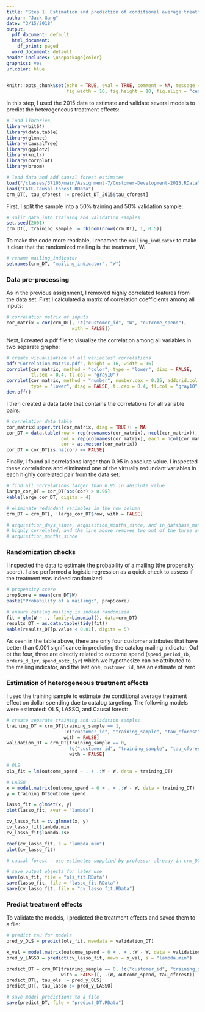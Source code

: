 ```yaml
---
title: "Step 1: Estimation and prediction of conditional average treatment effects"
author: "Jack Gang"
date: "3/15/2018"
output:
  pdf_document: default
  html_document:
    df_print: paged
  word_document: default
header-includes: \usepackage{color}
graphics: yes
urlcolor: blue
---
```


```r
knitr::opts_chunk$set(echo = TRUE, eval = TRUE, comment = NA, message = FALSE,
                      fig.width = 10, fig.height = 10, fig.align = "center")
```

In this step, I used the 2015 data to estimate and validate several models to predict the heterogeneous treatment effects:

```r
# load libraries
library(bit64)
library(data.table)
library(glmnet)
library(causalTree)
library(ggplot2)
library(knitr)
library(corrplot)
library(broom)

# load data and add causal forest estimates
load("/classes/37105/main/Assignment-7/Customer-Development-2015.RData")
load("CATE-Causal-Forest.RData")
crm_DT[, tau_cforest := predict_DT_2015$tau_cforest]
```

First, I split the sample into a 50% training and 50% validation sample:

```r
# split data into training and validation samples
set.seed(2001)
crm_DT[, training_sample := rbinom(nrow(crm_DT), 1, 0.5)]
```

To make the code more readable, I renamed the `mailing_indicator` to make it clear that the randomized mailing is the treatment, W:

```r
# rename mailing_indicator
setnames(crm_DT, "mailing_indicator", "W")
```

### Data pre-processing

As in the previous assignment, I removed highly correlated features from the data set. First I calculated a matrix of correlation coefficients among all inputs:

```r
# correlation matrix of inputs
cor_matrix = cor(crm_DT[, !c("customer_id", "W", "outcome_spend"), 
                        with = FALSE])
```

Next, I created a pdf file to visualize the correlation among all variables in two separate graphs:

```r
# create visualization of all variables' correlations
pdf("Correlation-Matrix.pdf", height = 16, width = 16)
corrplot(cor_matrix, method = "color", type = "lower", diag = FALSE, 
         tl.cex = 0.4, tl.col = "gray10")
corrplot(cor_matrix, method = "number", number.cex = 0.25, addgrid.col = NA,
         type = "lower", diag = FALSE, tl.cex = 0.4, tl.col = "gray10")
dev.off()
```

I then created a data table that contains the correlations for all variable pairs:

```r
# correlation data table
cor_matrix[upper.tri(cor_matrix, diag = TRUE)] = NA
cor_DT = data.table(row = rep(rownames(cor_matrix), ncol(cor_matrix)),
                    col = rep(colnames(cor_matrix), each = ncol(cor_matrix)),
                    cor = as.vector(cor_matrix))
cor_DT = cor_DT[is.na(cor) == FALSE]
```

Finally, I found all correlations larger than 0.95 in absolute value. I inspected these correlations and eliminated one of the virtually redundant variables in each highly correlated pair from the data set:

```r
# find all correlations larger than 0.95 in absolute value
large_cor_DT = cor_DT[abs(cor) > 0.95]
kable(large_cor_DT, digits = 4)

# eliminate redundant variables in the row column
crm_DT = crm_DT[, !large_cor_DT$row, with = FALSE]

# acquisition_days_since, acquisition_months_since, and in_database_months are
# highly correlated, and the line above removes two out of the three and keeps
# acquisition_months_since
```

### Randomization checks

I inspected the data to estimate the probability of a mailing (the propensity score). I also performed a logistic regression as a quick check to assess if the treatment was indeed randomized:

```r
# propensity score
propScore = mean(crm_DT$W)
paste("Probability of a mailing:", propScore)

# ensure catalog mailing is indeed randomized
fit = glm(W ~ ., family=binomial(), data=crm_DT)
results_DT = as.data.table(tidy(fit))
kable(results_DT[p.value < 0.01], digits = 5)

```

As seen in the table above, there are only four customer attributes that have better than 0.001 significance in predicting the catalog mailing indicator. Ouf ot the four, three are directly related to outcome spend (`spend_period_1b`, `orders_d_1yr`, `spend_notz_1yr`) which we hypothesize can be attributed to the mailing indicator, and the last one, `customer_id`, has an estimate of zero.

### Estimation of heterogeneous treatment effects

I used the training sample to estimate the conditional average treatment effect on dollar spending due to catalog targeting. The following models were estimated: OLS, LASSO, and Causal forest:

```r
# create separate training and validation samples
training_DT = crm_DT[training_sample == 1, 
                     !c("customer_id", "training_sample", "tau_cforest"), 
                     with = FALSE]
validation_DT = crm_DT[training_sample == 0,
                       !c("customer_id", "training_sample", "tau_cforest"), 
                       with = FALSE]

# OLS
ols_fit = lm(outcome_spend ~ . + .:W - W, data = training_DT)

# LASSO
x = model.matrix(outcome_spend ~ 0 + . + .:W - W, data = training_DT)
y = training_DT$outcome_spend

lasso_fit = glmnet(x, y)
plot(lasso_fit, xvar = "lambda")

cv_lasso_fit = cv.glmnet(x, y)
cv_lasso_fit$lambda.min
cv_lasso_fit$lambda.1se

coef(cv_lasso_fit, s = "lambda.min")
plot(cv_lasso_fit)

# causal forest - use estimates supplied by professor already in crm_DT

# save output objects for later use
save(ols_fit, file = "ols_fit.RData")
save(lasso_fit, file = "lasso_fit.RData")
save(cv_lasso_fit, file = "cv_lasso_fit.RData")
```

### Predict treatment effects

To validate the models, I predicted the treatment effects and saved them to a file:

```r
# predict tau for models
pred_y_OLS = predict(ols_fit, newdata = validation_DT)

x_val = model.matrix(outcome_spend ~ 0 + . + .:W - W, data = validation_DT)
pred_y_LASSO = predict(cv_lasso_fit, newx = x_val, s = "lambda.min")

predict_DT = crm_DT[training_sample == 0, !c("customer_id", "training_sample"), 
                    with = FALSE][, .(W, outcome_spend, tau_cforest)]
predict_DT[, tau_ols := pred_y_OLS]
predict_DT[, tau_lasso := pred_y_LASSO]

# save model predictions to a file
save(predict_DT, file = "predict_DT.RData")

```






